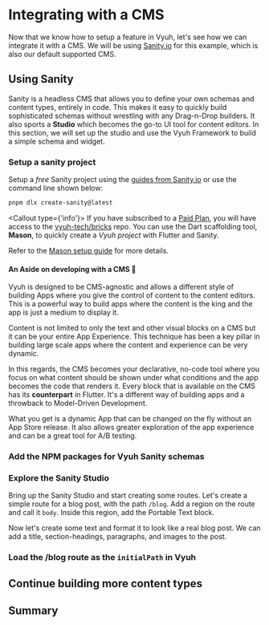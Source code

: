 
# Integrating with a CMS

Now that we know how to setup a feature in Vyuh, let's see how we can integrate
it with a CMS. We will be using [Sanity.io](https://sanity.io) for this example,
which is also our default supported CMS.

## Using Sanity

Sanity is a headless CMS that allows you to define your own schemas and content
types, entirely in code. This makes it easy to quickly build sophisticated
schemas without wrestling with any Drag-n-Drop builders. It also sports a
**Studio** which becomes the go-to UI tool for content editors. In this section,
we will set up the studio and use the Vyuh Framework to build a simple schema
and widget.

<Steps>

### Setup a sanity project

Setup a _free_ Sanity project using the
[guides from Sanity.io](https://www.sanity.io/get-started?ref=hero) or use the
command line shown below:

```bash
pnpm dlx create-sanity@latest
```

<Callout type={'info'}>
If you have subscribed to a [Paid Plan](https://vyuh.tech/pricing), you will have access to the
[vyuh-tech/bricks](https://github.com/vyuh-tech/bricks) repo. You can use the
Dart scaffolding tool, **Mason**, to quickly create a _Vyuh project_ with
Flutter and Sanity.

Refer to the [Mason setup guide](/intro/mason-setup) for more details.

</Callout>

#### An Aside on developing with a CMS 🤔

Vyuh is designed to be CMS-agnostic and allows a different style of building
Apps where you give the control of content to the content editors. This is a
powerful way to build apps where the content is the king and the app is just a
medium to display it.

Content is not limited to only the text and other visual blocks on a CMS but it
can be your entire App Experience. This technique has been a key pillar in
building large scale apps where the content and experience can be very dynamic.

In this regards, the CMS becomes your declarative, no-code tool where you focus
on what content should be shown under what conditions and the app becomes the
code that renders it. Every block that is available on the CMS has its
**counterpart** in Flutter. It's a different way of building apps and a
throwback to Model-Driven Development.

What you get is a dynamic App that can be changed on the fly without an App
Store release. It also allows greater exploration of the app experience and can
be a great tool for A/B testing.

### Add the NPM packages for Vyuh Sanity schemas

### Explore the Sanity Studio

Bring up the Sanity Studio and start creating some routes. Let's create a simple
route for a blog post, with the path `/blog`. Add a region on the route and call
it `body`. Inside this region, add the Portable Text block.

Now let's create some text and format it to look like a real blog post. We can
add a title, section-headings, paragraphs, and images to the post.

### Load the /blog route as the `initialPath` in Vyuh

</Steps>

## Continue building more content types

## Summary
